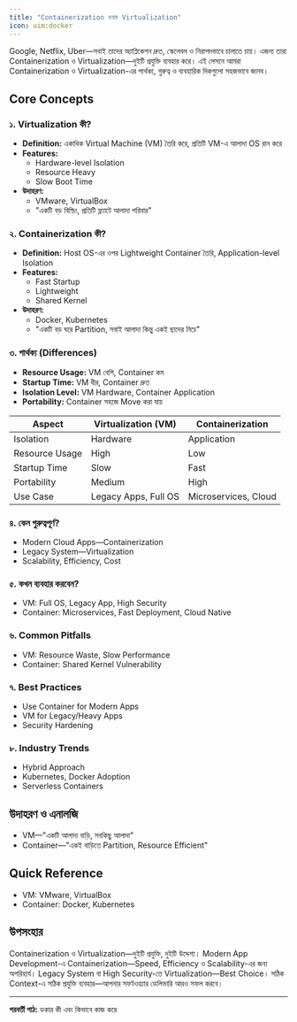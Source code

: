 ```yaml
---
title: "Containerization বনাম Virtualization"
icon: uim:docker
---
```


Google, Netflix, Uber—সবাই তাদের অ্যাপ্লিকেশন দ্রুত, স্কেলেবল ও নিরাপদভাবে চালাতে চায়। এজন্য তারা Containerization ও Virtualization—দুইটি প্রযুক্তি ব্যবহার করে। এই লেসনে আমরা Containerization ও Virtualization-এর পার্থক্য, গুরুত্ব ও ব্যবহারিক দিকগুলো সহজভাবে জানব।

## Core Concepts

### ১. Virtualization কী?
- **Definition:** একাধিক Virtual Machine (VM) তৈরি করে, প্রতিটি VM-এ আলাদা OS রান করে
- **Features:**
    - Hardware-level Isolation
    - Resource Heavy
    - Slow Boot Time
- **উদাহরণ:**
    - VMware, VirtualBox
    - "একটি বড় বিল্ডিং, প্রতিটি ফ্ল্যাটে আলাদা পরিবার"

### ২. Containerization কী?
- **Definition:** Host OS-এর ওপর Lightweight Container তৈরি, Application-level Isolation
- **Features:**
    - Fast Startup
    - Lightweight
    - Shared Kernel
- **উদাহরণ:**
    - Docker, Kubernetes
    - "একটি বড় ঘরে Partition, সবাই আলাদা কিন্তু একই ছাদের নিচে"

### ৩. পার্থক্য (Differences)
- **Resource Usage:** VM বেশি, Container কম
- **Startup Time:** VM ধীর, Container দ্রুত
- **Isolation Level:** VM Hardware, Container Application
- **Portability:** Container সহজে Move করা যায়

| Aspect           | Virtualization (VM) | Containerization |
|------------------|---------------------|-----------------|
| Isolation        | Hardware            | Application     |
| Resource Usage   | High                | Low             |
| Startup Time     | Slow                | Fast            |
| Portability      | Medium              | High            |
| Use Case         | Legacy Apps, Full OS| Microservices, Cloud |

### ৪. কেন গুরুত্বপূর্ণ?
- Modern Cloud Apps—Containerization
- Legacy System—Virtualization
- Scalability, Efficiency, Cost

### ৫. কখন ব্যবহার করবেন?
- VM: Full OS, Legacy App, High Security
- Container: Microservices, Fast Deployment, Cloud Native

### ৬. Common Pitfalls
- VM: Resource Waste, Slow Performance
- Container: Shared Kernel Vulnerability

### ৭. Best Practices
- Use Container for Modern Apps
- VM for Legacy/Heavy Apps
- Security Hardening

### ৮. Industry Trends
- Hybrid Approach
- Kubernetes, Docker Adoption
- Serverless Containers

## উদাহরণ ও এনালজি
- VM—"একটি আলাদা বাড়ি, সবকিছু আলাদা"
- Container—"একই বাড়িতে Partition, Resource Efficient"

## Quick Reference
- VM: VMware, VirtualBox
- Container: Docker, Kubernetes

## উপসংহার

Containerization ও Virtualization—দুইটি প্রযুক্তি, দুইটি উদ্দেশ্য। Modern App Development-এ Containerization—Speed, Efficiency ও Scalability-এর জন্য অপরিহার্য। Legacy System বা High Security-তে Virtualization—Best Choice। সঠিক Context-এ সঠিক প্রযুক্তি ব্যবহার—আপনার সফটওয়্যার ডেলিভারি আরও সফল করবে।

---

**পরবর্তী পাঠ:** ডকার কী এবং কিভাবে কাজ করে
